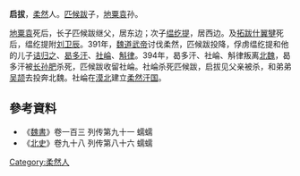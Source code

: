 '''启拔'''，[[柔然|柔然]]人。[[匹候跋|匹候跋]]子，[[地粟袁|地粟袁]]孙。

[[地粟袁|地粟袁]]死后，长子匹候跋继父，居东边；次子[[缊纥提|缊纥提]]，居西边。及[[拓跋什翼犍|拓跋什翼犍]]死后，缊纥提附[[刘卫辰|刘卫辰]]。391年，[[魏道武帝|魏道武帝]]讨伐柔然，匹候跋投降，俘虏缊纥提和他的儿子[[诘归之|诘归之]]、[[曷多汗|曷多汗]]、[[社崘|社崘]]、[[斛律|斛律]]。394年，曷多汗、社崘、斛律叛离[[北魏|北魏]]，曷多汗被[[长孙肥|长孙肥]]杀死，匹候跋收留社崘。社崘杀死匹候跋，启拔见父亲被杀，和弟弟[[吴颉|吴颉]]去投奔北魏。社崘在[[漠北|漠北]]建立[[柔然汗国|柔然汗国]]。

== 參考資料 ==
*《[[魏書|魏書]]》卷一百三 列传第九十一 蠕蠕
*《[[北史|北史]]》卷九十八 列传第八十六 蠕蠕

[[Category:柔然人|Category:柔然人]]